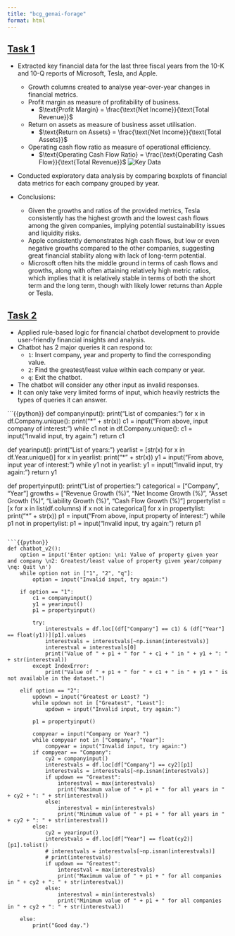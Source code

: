 ```yaml
---
title: "bcg_genai-forage"
format: html
---
```


## [Task 1](https://github.com/Nick-2003/BGC-X-GenAI/blob/master/BGC%20X%20GenAI%20Task%201/BGC%20X%20GenAI%20Task%201.ipynb)

- Extracted key financial data for the last three fiscal years from the 10-K and 10-Q reports of Microsoft, Tesla, and Apple.
  - Growth columns created to analyse year-over-year changes in financial metrics.
  - Profit margin as measure of profitability of business.
    - $\text{Profit Margin} = \frac{\text{Net Income}}{\text{Total Revenue}}$
  - Return on assets as measure of business asset utilisation.
    - $\text{Return on Assets} = \frac{\text{Net Income}}{\text{Total Assets}}$
  - Operating cash flow ratio as measure of operational efficiency.
    - $\text{Operating Cash Flow Ratio} = \frac{\text{Operating Cash Flow}}{\text{Total Revenue}}$
![Key Data](../assets/images/bcg_genai_keydata.png)

- Conducted exploratory data analysis by comparing boxplots of financial data metrics for each company grouped by year.

- Conclusions: 
  - Given the growths and ratios of the provided metrics, Tesla consistently has the highest growth and the lowest cash flows among the given companies, implying potential sustainability issues and liquidity risks. 
  - Apple consistently demonstrates high cash flows, but low or even negative growths compared to the other companies, suggesting great financial stability along with lack of long-term potential.
  - Microsoft often hits the middle ground in terms of cash flows and growths, along with often attaining relatively high metric ratios, which implies that it is relatively stable in terms of both the short term and the long term, though with likely lower returns than Apple or Tesla.

## [Task 2](https://github.com/Nick-2003/BGC-X-GenAI/blob/master/BGC%20X%20GenAI%20Task%202/BGC%20X%20GenAI%20Task%202%20(V2).ipynb)

- Applied rule-based logic for financial chatbot development to provide user-friendly financial insights and analysis.
- Chatbot has 2 major queries it can respond to:
  - `1`: Insert company, year and property to find the corresponding value.
  - `2`: Find the greatest/least value within each company or year.
  - `q`: Exit the chatbot.
- The chatbot will consider any other input as invalid responses.
- It can only take very limited forms of input, which heavily restricts the types of queries it can answer.

```{{python}}
def companyinput():
    print("List of companies:")
    for x in df.Company.unique():
        print("* " + str(x))
    c1 = input("From above, input company of interest: ")
    while c1 not in df.Company.unique(): 
        c1 = input("Invalid input, try again:")
    return c1

def yearinput(): 
    print("List of years:")
    yearlist = [str(x) for x in df.Year.unique()]
    for x in yearlist:
        print("* " + str(x))
    y1 = input("From above, input year of interest: ")
    while y1 not in yearlist: 
        y1 = input("Invalid input, try again:")
    return y1

def propertyinput(): 
    print("List of properties:")
    categorical = ["Company", "Year"]
    growths = ["Revenue Growth (%)", "Net Income Growth (%)", "Asset Growth (%)", "Liability Growth (%)", "Cash Flow Growth (%)"]
    propertylist = [x for x in list(df.columns) if x not in categorical] 
    for x in propertylist: 
        print("* " + str(x))
    p1 = input("From above, input property of interest: ")
    while p1 not in propertylist: 
        p1 = input("Invalid input, try again:")
    return p1 
```

```{{python}}
def chatbot_v2(): 
    option = input('Enter option: \n1: Value of property given year and company \n2: Greatest/least value of property given year/company \nq: Quit \n')
    while option not in ["1", "2", "q"]: 
        option = input("Invalid input, try again:")
    
    if option == "1": 
        c1 = companyinput()
        y1 = yearinput()
        p1 = propertyinput()

        try: 
            interestvals = df.loc[(df["Company"] == c1) & (df["Year"] == float(y1))][p1].values
            interestvals = interestvals[~np.isnan(interestvals)] 
            interestval = interestvals[0]
            print("Value of " + p1 + " for " + c1 + " in " + y1 + ": " + str(interestval))
        except IndexError: 
            print("Value of " + p1 + " for " + c1 + " in " + y1 + " is not available in the dataset.")
    
    elif option == "2": 
        updown = input("Greatest or Least? ")
        while updown not in ["Greatest", "Least"]: 
            updown = input("Invalid input, try again:")

        p1 = propertyinput()

        compyear = input("Company or Year? ")
        while compyear not in ["Company", "Year"]: 
            compyear = input("Invalid input, try again:")
        if compyear == "Company": 
            cy2 = companyinput()
            interestvals = df.loc[df["Company"] == cy2][p1]
            interestvals = interestvals[~np.isnan(interestvals)]
            if updown == "Greatest": 
                interestval = max(interestvals)
                print("Maximum value of " + p1 + " for all years in " + cy2 + ": " + str(interestval))
            else: 
                interestval = min(interestvals)
                print("Minimum value of " + p1 + " for all years in " + cy2 + ": " + str(interestval))
        else: 
            cy2 = yearinput()
            interestvals = df.loc[df["Year"] == float(cy2)][p1].tolist()
            # interestvals = interestvals[~np.isnan(interestvals)]
            # print(interestvals)
            if updown == "Greatest": 
                interestval = max(interestvals)
                print("Maximum value of " + p1 + " for all companies in " + cy2 + ": " + str(interestval))
            else: 
                interestval = min(interestvals)
                print("Minimum value of " + p1 + " for all companies in " + cy2 + ": " + str(interestval))
    
    else: 
        print("Good day.")
```
